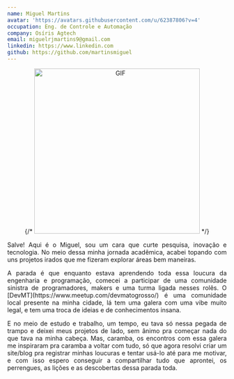 ```yaml
---
name: Miguel Martins
avatar: 'https://avatars.githubusercontent.com/u/62387806?v=4'
occupation: Eng. de Controle e Automação
company: Osíris Agtech
email: miguelrjmartins9@gmail.com
linkedin: https://www.linkedin.com
github: https://github.com/martinsmiguel
---
```


<p align="center">
  {/* <img alt="GIF"  width="380px" src="https://media.giphy.com/media/836HiJc7pgzy8iNXCn/giphy.gif" /> */}
</p>

<p align="justify">
  Salve! Aqui é o Miguel, sou um cara que curte pesquisa, inovação e tecnologia. No meio dessa minha
  jornada acadêmica, acabei topando com uns projetos irados que me fizeram explorar áreas bem
  maneiras.
</p>
<p align="justify">
  A parada é que enquanto estava aprendendo toda essa loucura da engenharia e programação, comecei a
  participar de uma comunidade sinistra de programadores, makers e uma turma ligada nesses rolês. O
  [DevMT](https://www.meetup.com/devmatogrosso/) é uma comunidade local presente na minha cidade, lá
  tem uma galera com uma vibe muito legal, e tem uma troca de ideias e de conhecimentos insana.
</p>
<p align="justify">
  E no meio de estudo e trabalho, um tempo, eu tava só nessa pegada de trampo e deixei meus projetos de lado, sem ânimo pra
  começar nada do que tava na minha cabeça. Mas, caramba, os encontros com essa galera me inspiraram
  pra caramba a voltar com tudo, só que agora resolvi criar um site/blog pra registrar minhas
  loucuras e tentar usá-lo até para me motivar, e com isso espero conseguir a compartilhar tudo que
  aprontei, os perrengues, as lições e as descobertas dessa parada toda.
</p>
